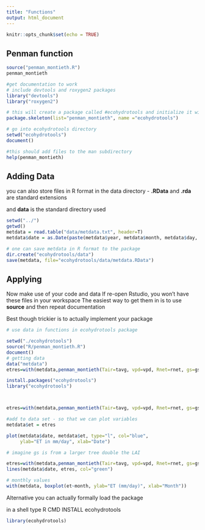 ```yaml
---
title: "Functions"
output: html_document
---
```


```r
knitr::opts_chunk$set(echo = TRUE)
```

## Penman function
```r
source("penman_montieth.R")
penman_montieth

#get documentation to work
# include devtools and roxygen2 packages
library("devtools")
library("roxygen2")

# this will create a package called #ecohydrotools and initialize it with R code #for penman
package.skeleton(list="penman_montieth", name ="ecohydrotools")

# go into ecohydrotools directory
setwd("ecohydrotools")
document()

#this should add files to the man subdirectory
help(penman_montieth)
```

## Adding Data

you can also store files in R format in
the data directory - 
**.RData** and **.rda** are standard extensions

and **data** is the standard directory used



```r

setwd("../")
getwd()
metdata = read.table("data/metdata.txt", header=T)
metdata$date = as.Date(paste(metdata$year, metdata$month, metdata$day, sep="/"))

# one can save metdata in R format to the package
dir.create("ecohydrotools/data")
save(metdata, file="ecohydrotools/data/metdata.RData")
```
## Applying
Now make use of your code and data
If re-open Rstudio, you won't have these files in your workspace
The easiest way to get them in is to use **source** and then repeat documentation

Best though trickier is to actually implement your package

```r
# use data in functions in ecohydrotools package

setwd("./ecohydrotools")
source("R/penman_montieth.R")
document()
# getting data
data("metdata")
etres=with(metdata,penman_montieth(Tair=tavg, vpd=vpd, Rnet=rnet, gs=gs, ga=ga, dayl=24))

install.packages("ecohydrotools")
library("ecohydrotools")



etres=with(metdata,penman_montieth(Tair=tavg, vpd=vpd, Rnet=rnet, gs=gs, ga=ga, dayl=24))

#add to data set - so that we can plot variables
metdata$et = etres

plot(metdata$date, metdata$et, type="l", col="blue", 
     ylab="ET in mm/day", xlab="Date")

# imagine gs is from a larger tree double the LAI

etres=with(metdata,penman_montieth(Tair=tavg, vpd=vpd, Rnet=rnet, gs=gs*4, ga=ga, dayl=24))
lines(metdata$date, etres, col="green")

# monthly values
with(metdata, boxplot(et~month, ylab="ET (mm/day)", xlab="Month"))

```

Alternative you can actually formally load the package

in a shell type
R CMD INSTALL ecohydrotools

```r
library(ecohydrotools)

```